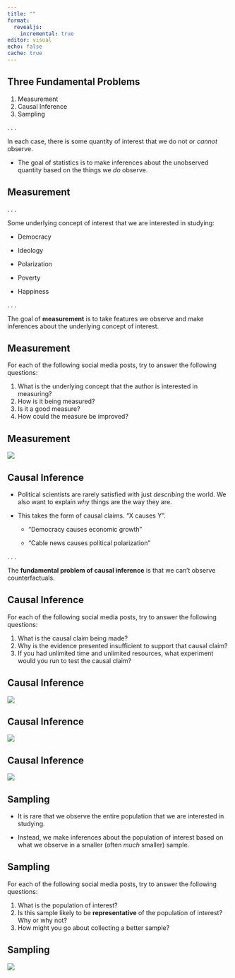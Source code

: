```yaml
---
title: ""
format: 
  revealjs:
    incremental: true
editor: visual
echo: false
cache: true
---
```


## Three Fundamental Problems

1.  Measurement
2.  Causal Inference
3.  Sampling

. . .

In each case, there is some quantity of interest that we do not or *cannot* observe.

-   The goal of statistics is to make inferences about the unobserved quantity based on the things we *do* observe.

## Measurement

. . .

Some underlying concept of interest that we are interested in studying:

-   Democracy

-   Ideology

-   Polarization

-   Poverty

-   Happiness

. . .

The goal of **measurement** is to take features we observe and make inferences about the underlying concept of interest.

## Measurement

For each of the following social media posts, try to answer the following questions:

1.  What is the underlying concept that the author is interested in measuring?
2.  How is it being measured?
3.  Is it a good measure?
4.  How could the measure be improved?

## Measurement

![](images/clipboard-196465754.png)

## Causal Inference

-   Political scientists are rarely satisfied with just *describing* the world. We also want to explain *why* things are the way they are.

-   This takes the form of causal claims. "X causes Y".

    -   "Democracy causes economic growth"

    -   "Cable news causes political polarization"

. . .

The **fundamental problem of causal inference** is that we can't observe counterfactuals.

## Causal Inference

For each of the following social media posts, try to answer the following questions:

1.  What is the causal claim being made?
2.  Why is the evidence presented insufficient to support that causal claim?
3.  If you had unlimited time and unlimited resources, what experiment would you run to test the causal claim?

## Causal Inference

![](images/clipboard-4160372463.png)

## Causal Inference

![](images/clipboard-1809607871.png)

## Causal Inference

![](images/clipboard-3399552769.png)

## Sampling

-   It is rare that we observe the entire population that we are interested in studying.

-   Instead, we make inferences about the population of interest based on what we observe in a smaller (often *much* smaller) sample.

## Sampling

For each of the following social media posts, try to answer the following questions:

1.  What is the population of interest?
2.  Is this sample likely to be **representative** of the population of interest? Why or why not?
3.  How might you go about collecting a better sample?

## Sampling

![](images/clipboard-162202205.png)
